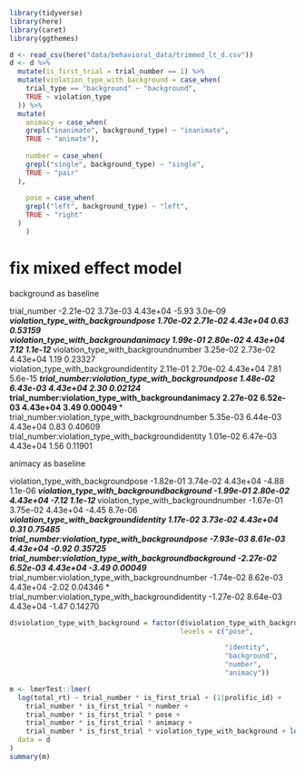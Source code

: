 

```r
library(tidyverse)
library(here)
library(caret)
library(ggthemes)


```

```r
d <- read_csv(here("data/behavioral_data/trimmed_lt_d.csv"))
d <- d %>% 
  mutate(is_first_trial = trial_number == 1) %>% 
  mutate(violation_type_with_background = case_when(
    trial_type == "background" ~ "background", 
    TRUE ~ violation_type
  )) %>% 
  mutate(
    animacy = case_when(
    grepl("inanimate", background_type) ~ "inanimate", 
    TRUE ~ "animate"), 
    
    number = case_when(
    grepl("single", background_type) ~ "single", 
    TRUE ~ "pair"
  ),
  
    pose = case_when(
    grepl("left", background_type) ~ "left", 
    TRUE ~ "right"
  )
    )


```


# fix mixed effect model 

background as baseline

trial_number                                        -2.21e-02   3.73e-03  4.43e+04   -5.93  3.0e-09 ***
violation_type_with_backgroundpose                   1.70e-02   2.71e-02  4.43e+04    0.63  0.53159    
violation_type_with_backgroundanimacy                1.99e-01   2.80e-02  4.43e+04    7.12  1.1e-12 ***
violation_type_with_backgroundnumber                 3.25e-02   2.73e-02  4.43e+04    1.19  0.23327    
violation_type_with_backgroundidentity               2.11e-01   2.70e-02  4.43e+04    7.81  5.6e-15 ***
trial_number:violation_type_with_backgroundpose      1.48e-02   6.43e-03  4.43e+04    2.30  0.02124 *  
trial_number:violation_type_with_backgroundanimacy   2.27e-02   6.52e-03  4.43e+04    3.49  0.00049 ***
trial_number:violation_type_with_backgroundnumber    5.35e-03   6.44e-03  4.43e+04    0.83  0.40609    
trial_number:violation_type_with_backgroundidentity  1.01e-02   6.47e-03  4.43e+04    1.56  0.11901    

animacy as baseline

violation_type_with_backgroundpose                    -1.82e-01   3.74e-02  4.43e+04   -4.88  1.1e-06 ***
violation_type_with_backgroundbackground              -1.99e-01   2.80e-02  4.43e+04   -7.12  1.1e-12 ***
violation_type_with_backgroundnumber                  -1.67e-01   3.75e-02  4.43e+04   -4.45  8.7e-06 ***
violation_type_with_backgroundidentity                 1.17e-02   3.73e-02  4.43e+04    0.31  0.75485    
trial_number:violation_type_with_backgroundpose       -7.93e-03   8.61e-03  4.43e+04   -0.92  0.35725    
trial_number:violation_type_with_backgroundbackground -2.27e-02   6.52e-03  4.43e+04   -3.49  0.00049 ***
trial_number:violation_type_with_backgroundnumber     -1.74e-02   8.62e-03  4.43e+04   -2.02  0.04346 *  
trial_number:violation_type_with_backgroundidentity   -1.27e-02   8.64e-03  4.43e+04   -1.47  0.14270    

```r
d$violation_type_with_background = factor(d$violation_type_with_background, 
                                          levels = c("pose", 

                                                     "identity",
                                                     "background", 
                                                     "number", 
                                                     "animacy"))

m <- lmerTest::lmer(
  log(total_rt) ~ trial_number * is_first_trial + (1|prolific_id) + 
    trial_number * is_first_trial * number + 
    trial_number * is_first_trial * pose + 
    trial_number * is_first_trial * animacy + 
    trial_number * is_first_trial * violation_type_with_background + log(block_number),
  data = d 
)
summary(m)


```





